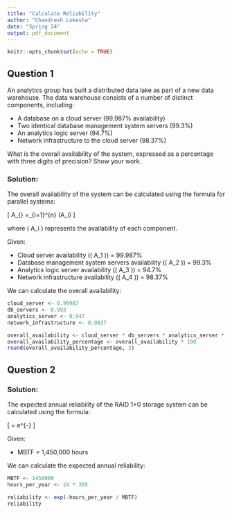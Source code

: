 ```yaml
---
title: "Calculate Reliability"
author: "Chandresh Lokesha"
date: "Spring 24"
output: pdf_document
---
```


```r
knitr::opts_chunk$set(echo = TRUE)
```

## Question 1

An analytics group has built a distributed data lake as part of a new data warehouse. The data warehouse consists of a number of distinct components, including:

- A database on a cloud server (99.987% availability)
- Two identical database management system servers (99.3%)
- An analytics logic server (94.7%)
- Network infrastructure to the cloud server (98.37%)

What is the overall availability of the system, expressed as a percentage with three digits of precision? Show your work.

### Solution:

The overall availability of the system can be calculated using the formula for parallel systems:

\[
A_{\text{overall}} =\prod_{i=1}^{n} (A_i)
\]

where \( A_i \) represents the availability of each component.

Given:

- Cloud server availability (\( A_1 \)) = 99.987%
- Database management system servers availability (\( A_2 \)) = 99.3%
- Analytics logic server availability (\( A_3 \)) = 94.7%
- Network infrastructure availability (\( A_4 \)) = 98.37%

We can calculate the overall availability:

```r
cloud_server <- 0.99987
db_servers <- 0.993
analytics_server <- 0.947
network_infrastructure <- 0.9837

overall_availability <- cloud_server * db_servers * analytics_server * network_infrastructure
overall_availability_percentage <- overall_availability * 100
round(overall_availability_percentage, 3)
```


## Question 2
### Solution:

The expected annual reliability of the RAID 1+0 storage system can be calculated using the formula:

\[
\text{Reliability} = e^{-\frac{\text{hours}}{\text{MBTF}}}
\]

Given:

- MBTF = 1,450,000 hours

We can calculate the expected annual reliability:

```r
MBTF <- 1450000
hours_per_year <- 24 * 365

reliability <- exp(-hours_per_year / MBTF)
reliability

```
